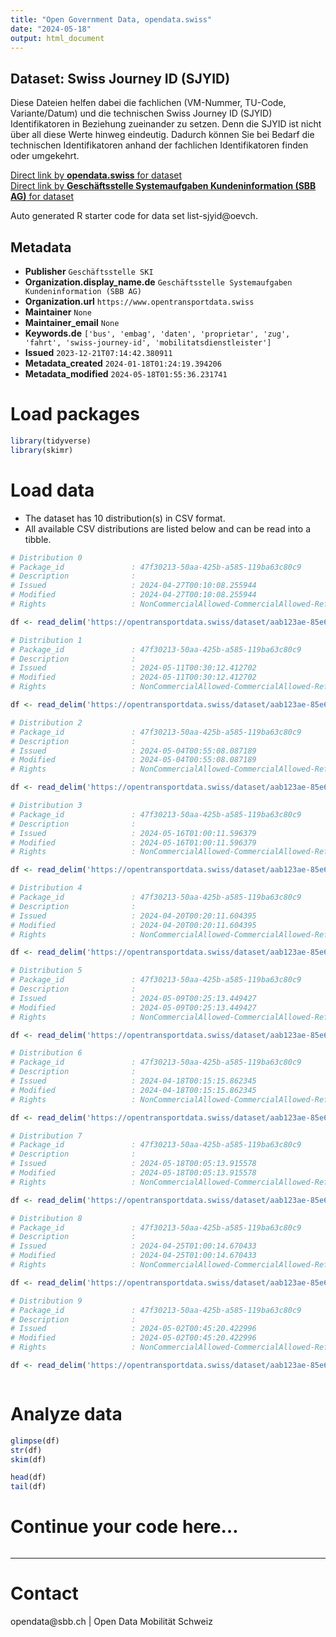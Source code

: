 ```yaml
---
title: "Open Government Data, opendata.swiss"
date: "2024-05-18"
output: html_document
---
```


## Dataset: Swiss Journey ID (SJYID)

Diese Dateien helfen dabei die fachlichen (VM-Nummer, TU-Code, Variante/Datum) und die technischen Swiss Journey ID (SJYID) Identifikatoren in Beziehung zueinander zu setzen. Denn die SJYID ist nicht über all diese Werte hinweg eindeutig. Dadurch können Sie bei Bedarf die technischen Identifikatoren anhand der fachlichen Identifikatoren finden oder umgekehrt.

[Direct link by **opendata.swiss** for dataset](https://opendata.swiss/de/dataset/liste-sjyid)<br>
[Direct link by **Geschäftsstelle Systemaufgaben Kundeninformation (SBB AG)** for dataset](https://opentransportdata.swiss/dataset/list-sjyid)

Auto generated R starter code for data set list-sjyid@oevch.

## Metadata

- **Publisher** `Geschäftsstelle SKI`
- **Organization.display_name.de** `Geschäftsstelle Systemaufgaben Kundeninformation (SBB AG)`
- **Organization.url** `https://www.opentransportdata.swiss`
- **Maintainer** `None`
- **Maintainer_email** `None`
- **Keywords.de** `['bus', 'embag', 'daten', 'proprietar', 'zug', 'fahrt', 'swiss-journey-id', 'mobilitatsdienstleister']`
- **Issued** `2023-12-21T07:14:42.380911`
- **Metadata_created** `2024-01-18T01:24:19.394206`
- **Metadata_modified** `2024-05-18T01:55:36.231741`


# Load packages

```r

library(tidyverse)
library(skimr)

```

# Load data

-   The dataset has 10 distribution(s) in CSV format.
-   All available CSV distributions are listed below and can be read into a tibble.

```r

# Distribution 0
# Package_id               : 47f30213-50aa-425b-a585-119ba63c80c9
# Description              : 
# Issued                   : 2024-04-27T00:10:08.255944
# Modified                 : 2024-04-27T00:10:08.255944
# Rights                   : NonCommercialAllowed-CommercialAllowed-ReferenceRequired

df <- read_delim('https://opentransportdata.swiss/dataset/aab123ae-85e6-4b14-8bdf-cdd9d0755329/resource/58c8157f-845e-4bee-8de4-b6d56c27ef89/download/listing-sjyid-fp-2024-202404262200.csv')

# Distribution 1
# Package_id               : 47f30213-50aa-425b-a585-119ba63c80c9
# Description              : 
# Issued                   : 2024-05-11T00:30:12.412702
# Modified                 : 2024-05-11T00:30:12.412702
# Rights                   : NonCommercialAllowed-CommercialAllowed-ReferenceRequired

df <- read_delim('https://opentransportdata.swiss/dataset/aab123ae-85e6-4b14-8bdf-cdd9d0755329/resource/6663bece-927e-4c7d-a05e-1ff3558f1434/download/listing-sjyid-fp-2024-202405102200.csv')

# Distribution 2
# Package_id               : 47f30213-50aa-425b-a585-119ba63c80c9
# Description              : 
# Issued                   : 2024-05-04T00:55:08.087189
# Modified                 : 2024-05-04T00:55:08.087189
# Rights                   : NonCommercialAllowed-CommercialAllowed-ReferenceRequired

df <- read_delim('https://opentransportdata.swiss/dataset/aab123ae-85e6-4b14-8bdf-cdd9d0755329/resource/3e319074-f264-44db-b0d0-0918c315fe56/download/listing-sjyid-fp-2024-202405032200.csv')

# Distribution 3
# Package_id               : 47f30213-50aa-425b-a585-119ba63c80c9
# Description              : 
# Issued                   : 2024-05-16T01:00:11.596379
# Modified                 : 2024-05-16T01:00:11.596379
# Rights                   : NonCommercialAllowed-CommercialAllowed-ReferenceRequired

df <- read_delim('https://opentransportdata.swiss/dataset/aab123ae-85e6-4b14-8bdf-cdd9d0755329/resource/1ce811cc-6f7a-45f9-a5da-3c70417554fb/download/listing-sjyid-fp-2024-202405152200.csv')

# Distribution 4
# Package_id               : 47f30213-50aa-425b-a585-119ba63c80c9
# Description              : 
# Issued                   : 2024-04-20T00:20:11.604395
# Modified                 : 2024-04-20T00:20:11.604395
# Rights                   : NonCommercialAllowed-CommercialAllowed-ReferenceRequired

df <- read_delim('https://opentransportdata.swiss/dataset/aab123ae-85e6-4b14-8bdf-cdd9d0755329/resource/09818958-4299-45c4-8f1d-ef34b619a880/download/listing-sjyid-fp-2024-202404192200.csv')

# Distribution 5
# Package_id               : 47f30213-50aa-425b-a585-119ba63c80c9
# Description              : 
# Issued                   : 2024-05-09T00:25:13.449427
# Modified                 : 2024-05-09T00:25:13.449427
# Rights                   : NonCommercialAllowed-CommercialAllowed-ReferenceRequired

df <- read_delim('https://opentransportdata.swiss/dataset/aab123ae-85e6-4b14-8bdf-cdd9d0755329/resource/807c3c0a-7d95-465d-83a1-660ce0fe7c9c/download/listing-sjyid-fp-2024-202405082200.csv')

# Distribution 6
# Package_id               : 47f30213-50aa-425b-a585-119ba63c80c9
# Description              : 
# Issued                   : 2024-04-18T00:15:15.862345
# Modified                 : 2024-04-18T00:15:15.862345
# Rights                   : NonCommercialAllowed-CommercialAllowed-ReferenceRequired

df <- read_delim('https://opentransportdata.swiss/dataset/aab123ae-85e6-4b14-8bdf-cdd9d0755329/resource/e689fcdf-a433-4c0c-bea4-9bec5aa79609/download/listing-sjyid-fp-2024-202404172200.csv')

# Distribution 7
# Package_id               : 47f30213-50aa-425b-a585-119ba63c80c9
# Description              : 
# Issued                   : 2024-05-18T00:05:13.915578
# Modified                 : 2024-05-18T00:05:13.915578
# Rights                   : NonCommercialAllowed-CommercialAllowed-ReferenceRequired

df <- read_delim('https://opentransportdata.swiss/dataset/aab123ae-85e6-4b14-8bdf-cdd9d0755329/resource/194ad7d3-d4fd-4a67-950e-d6eebe871aff/download/listing-sjyid-fp-2024-202405172200.csv')

# Distribution 8
# Package_id               : 47f30213-50aa-425b-a585-119ba63c80c9
# Description              : 
# Issued                   : 2024-04-25T01:00:14.670433
# Modified                 : 2024-04-25T01:00:14.670433
# Rights                   : NonCommercialAllowed-CommercialAllowed-ReferenceRequired

df <- read_delim('https://opentransportdata.swiss/dataset/aab123ae-85e6-4b14-8bdf-cdd9d0755329/resource/be1e2e77-0d27-4a0d-826b-1939f9a4d661/download/listing-sjyid-fp-2024-202404242200.csv')

# Distribution 9
# Package_id               : 47f30213-50aa-425b-a585-119ba63c80c9
# Description              : 
# Issued                   : 2024-05-02T00:45:20.422996
# Modified                 : 2024-05-02T00:45:20.422996
# Rights                   : NonCommercialAllowed-CommercialAllowed-ReferenceRequired

df <- read_delim('https://opentransportdata.swiss/dataset/aab123ae-85e6-4b14-8bdf-cdd9d0755329/resource/48c754aa-ddb6-462c-83c0-ff32fee831cb/download/listing-sjyid-fp-2024-202405012200.csv')



```

# Analyze data

```r

glimpse(df)
str(df)
skim(df)

head(df)
tail(df)

```

# Continue your code here...

```r

```

------------------------------------------------------------------------

# Contact

opendata@sbb.ch | Open Data Mobilität Schweiz
